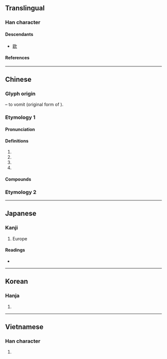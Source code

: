 {{also|欧}}
{{character info/new}}
==Translingual==
{{ja-forms|[[欧]]|[[欧]]|歐}}

===Han character===
{{Han char|rn=76|rad=欠|as=11|sn=15|four=77782|canj=SRNO|ids=⿰區欠}}

====Descendants====
* [[欧]]

====References====
{{Han ref|kx=0571.270|dkj=16185|dj=0959.210|hdz=32149.120|uh=6B50}}

----

==Chinese==
{{zh-forms|s=欧}}

===Glyph origin===
{{Han etym}}
{{Han compound|區|欠|ls=psc|c1=p|c2=s|t2=to yawn; to exhale}} – to vomit (original form of {{zh-l|*嘔}}).

===Etymology 1===
{{rfe|zh}}

====Pronunciation====
{{zh-pron
|m=ōu
|m-s=ngou1
|c=au1
|c-t=
|g=
|h=pfs=êu
|j=
|mb=é
|md=ĕu
|mn=au/xm,zz:o͘/qz:o/tw:io
|mn_note=au - vernacular; o͘/o/io - literary
|mn-t=ao1
|w=1eu
|x=
|mc=1
|oc=1
|cat=n,pn
}}

====Definitions====
{{zh-hanzi}}

# {{zh-short|歐羅巴|[[Europe]]}}
# {{zh-short|歐元|[[euro]]}}
# {{zh-short|歐姆|[[ohm]]}}
# {{surname|zh}}

====Compounds====
{{zh-der|僕歐|大小歐陽|北歐|南歐|歐冶子|歐洲議會|歐李|歐胡島|歐風美雨|東南歐|歐佩克|東歐集團|歐虞體|歐式|歐亞大陸|歐刀|歐洲|歐冶鑄劍|東歐|歐亞|歐克|歐文|歐羅巴州|歐美|歐陽|歐耳|歐巴桑|歐洲美元|歐化|歐吉桑|歐風|歐市|歐姆|歐體|歐氏管|歐戰|歐元|歐普藝術|歐母畫荻|歐姆定律|西歐聯盟|西歐集團|西歐|歐裔|歐廟|印歐}}

===Etymology 2===
{{zh-see|嘔|v}}

----

==Japanese==
{{ja-kanji forms|欧|歐}}

===Kanji===
{{ja-kanji|grade=|rs=欠11|shin=欧}}

# Europe

====Readings====
* {{ja-readings
|goon=う
|kanon=おう
|kun=うた-う, は-く}}

----

==Korean==

===Hanja===
{{ko-hanja|hangeul=구|eumhun=|mr=ku|y=kwu}}

# {{rfdef|ko|sort=欠11}}

----

==Vietnamese==

===Han character===
{{vi-hantu|[[âu]]|rs=欠11}}

# {{rfdef|vi|sort=欠11}}